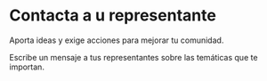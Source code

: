 # Contacta a u representante

Aporta ideas y exige acciones para mejorar tu comunidad.

Escribe un mensaje a tus representantes sobre las temáticas que te importan.
